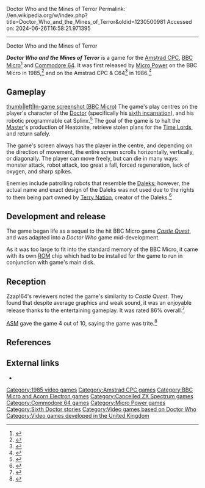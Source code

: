 Doctor Who and the Mines of Terror
Permalink: //en.wikipedia.org/w/index.php?title=Doctor_Who_and_the_Mines_of_Terror&oldid=1230500981
Accessed on: 2024-06-26T16:58:21.971395



------
Doctor Who and the Mines of Terror
{{Short description|1985 video game}}
{{Use dmy dates|date=April 2022}}
{{Infobox VG
| title = 
| image = Doctor Who and the Mines of Terror.jpg
| caption = 
| developer = Gary Partis
| publisher = [[Micro Power]]
| series = ''[[Doctor Who]]''
| engine = 
| released = 1985
| genre = 
| modes = 
| platforms = [[Amstrad CPC]], [[BBC Micro]], [[Commodore 64]]
}}

'''''Doctor Who and the Mines of Terror''''' is a game for the [[Amstrad CPC]], [[BBC Micro]]<ref>{{cite web|url=http://www.computinghistory.org.uk/det/1549/Doctor-Who-And-The-Mines-Of-Terror/|title=Doctor Who And The Mines Of Terror|work=computinghistory.org.uk}}</ref> and [[Commodore 64]]. It was first released by [[Micro Power]] on the BBC Micro in 1985,<ref>{{Cite web|url=https://cuttingsarchive.org/index.php/Dr_Who_on_the_CBM_64|title = Dr Who on the CBM 64 - the Doctor Who Cuttings Archive}}</ref> and on the Amstrad CPC & C64<ref>{{cite web|url=https://gamefaqs.gamespot.com/c64/568759-doctor-who-and-the-mines-of-terror|title=Doctor Who and the Mines of Terror|work=gamefaqs.com}}</ref> in 1986.<ref>{{cite web|url=https://www.gamespot.com/games/doctor-who-and-the-mines-of-terror/|title=C64|work=GameSpot}}</ref>

==Gameplay==
[[image:Doctor Who and the Mines of Terror in-game screenshot (BBC Micro).png|thumb|left|In-game screenshot (BBC Micro)]]
The game's play centres on the player's character of the [[Doctor (Doctor Who)|Doctor]] (specifically his [[Sixth Doctor|sixth incarnation]]), and his robotic programmable cat Splinx.<ref>{{cite web|url=http://www.gamebase64.com/oldsite/gameofweek/13/gotw_doctorwhomines.htm|title=gamebase64.com - The Gamebase Collection|work=gamebase64.com}}</ref> The goal of the game is to halt the [[Master (Doctor Who)|Master]]'s production of Heatonite, retrieve stolen plans for the [[Time Lord]]s, and return safely.

The game's screen always has the player in the centre, and depending on the direction of movement, the entire screen scrolls horizontally, vertically, or diagonally. The player can move freely, but can die in many ways: monster attack, robot attack, too great a fall, forced regeneration, lack of oxygen, and sharp spikes.

Enemies include patrolling robots that resemble the [[Daleks]]; however, the actual name and exact design of the Daleks was not used due to the rights to them being part owned by [[Terry Nation]], creator of the Daleks.<ref>{{cite web |last1=Saavedra |first1=John |title=A Timey Wimey History of Doctor Who Games |url=https://www.denofgeek.com/games/a-timey-wimey-history-of-doctor-who-games/ |website=[[Den of Geek]] |date=8 November 2014}}</ref>

==Development and release==
The game began life as a sequel to the hit BBC Micro game ''[[Castle Quest (1985 video game)|Castle Quest]]'', and was adapted into a ''Doctor Who'' game mid-development.

As it was too large to fit into the standard memory of the BBC Micro, it came with its own [[Read-only memory|ROM]] chip which had to be installed for the game to run in conjunction with game's main disk.

==Reception== 
Zzap!64's reviewers noted the game's similarity to ''Castle Quest''.  They found that despite average graphics and weak sound, it was an enjoyable release thanks to the entertaining gameplay.  It was rated 86% overall.<ref>{{cite journal|url=http://www.zzap64.co.uk/cgi-bin/displaypage.pl?issue=13&page=26|title= Doctor Who and the Mines of Terror|page=26| issue=13|date= May 1986|journal=[[Zzap!64]]|via=zzap64.co.uk}}</ref>

[[Aktueller Software Markt|ASM]] gave the game 4 out of 10, saying the game was trite.<ref>{{cite journal|title=Tolle Aufmachung — aber: reicht das? |journal=Aktueller Software Markt |date=June 1986 |trans-title=Great presentation — but: is that enough?|language=de|url=https://archive.org/details/asm_magazine-1986-06/page/n15/mode/2up?q=Doctor+Who|page=6}}</ref>

==References==
{{reflist}}

==External links==
*{{TardisIndexFile|Doctor Who and the Mines of Terror}}

{{Doctor Who}}
{{Sixth Doctor stories|selected=Video games}}
{{Micro Power}}

[[Category:1985 video games]]
[[Category:Amstrad CPC games]]
[[Category:BBC Micro and Acorn Electron games]]
[[Category:Cancelled ZX Spectrum games]]
[[Category:Commodore 64 games]]
[[Category:Micro Power games]]
[[Category:Sixth Doctor stories]]
[[Category:Video games based on Doctor Who]]
[[Category:Video games developed in the United Kingdom]]